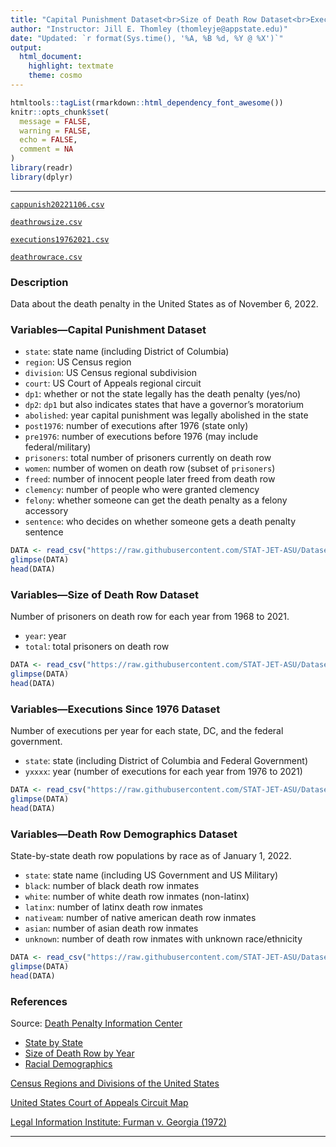 ```yaml
---
title: "Capital Punishment Dataset<br>Size of Death Row Dataset<br>Executions Since 1976 Dataset<br>Death Row Demographics Dataset"
author: "Instructor: Jill E. Thomley (thomleyje@appstate.edu)"
date: "Updated: `r format(Sys.time(), '%A, %B %d, %Y @ %X')`"
output: 
  html_document: 
    highlight: textmate
    theme: cosmo
---
```


```r
htmltools::tagList(rmarkdown::html_dependency_font_awesome())
knitr::opts_chunk$set(
  message = FALSE,
  warning = FALSE,
  echo = FALSE,
  comment = NA
)
library(readr)
library(dplyr)
```
<hr>

<i class="fas fa-database"></i> [`cappunish20221106.csv`](https://raw.githubusercontent.com/STAT-JET-ASU/Datasets/master/Instructor/cappunish20221106.csv)

<i class="fas fa-database"></i> [`deathrowsize.csv`](https://raw.githubusercontent.com/STAT-JET-ASU/Datasets/master/Instructor/deathrowsize.csv)

<i class="fas fa-database"></i> [`executions19762021.csv`](https://raw.githubusercontent.com/STAT-JET-ASU/Datasets/master/Instructor/executions1976to2021.csv)

<i class="fas fa-database"></i> [`deathrowrace.csv`](https://raw.githubusercontent.com/STAT-JET-ASU/Datasets/master/Instructor/deathrowsizerace.csv)

### Description

Data about the death penalty in the United States as of November 6, 2022.

### Variables---Capital Punishment Dataset

* `state`: state name (including District of Columbia)
* `region`: US Census region
* `division`: US Census regional subdivision
* `court`: US Court of Appeals regional circuit 
* `dp1`: whether or not the state legally has the death penalty (yes/no)
* `dp2`: `dp1` but also indicates states that have a governor's moratorium
* `abolished`: year capital punishment was legally abolished in the state
* `post1976`: number of executions after 1976 (state only)
* `pre1976`: number of executions before 1976 (may include federal/military)
* `prisoners`: total number of prisoners currently on death row
* `women`: number of women on death row (subset of `prisoners`)
* `freed`: number of innocent people later freed from death row
* `clemency`: number of people who were granted clemency
* `felony`: whether someone can get the death penalty as a felony accessory
* `sentence`: who decides on whether someone gets a death penalty sentence

```r
DATA <- read_csv("https://raw.githubusercontent.com/STAT-JET-ASU/Datasets/master/Instructor/cappunish20221106.csv")
glimpse(DATA)
head(DATA)
```

### Variables---Size of Death Row Dataset

Number of prisoners on death row for each year from 1968 to 2021.

* `year`: year
* `total`: total prisoners on death row

```r
DATA <- read_csv("https://raw.githubusercontent.com/STAT-JET-ASU/Datasets/master/Instructor/deathrowsize.csv")
glimpse(DATA)
head(DATA)
```

### Variables---Executions Since 1976 Dataset

Number of executions per year for each state, DC, and the federal government.

* `state`: state (including District of Columbia and Federal Government)
* `yxxxx`: year (number of executions for each year from 1976 to 2021)

```r
DATA <- read_csv("https://raw.githubusercontent.com/STAT-JET-ASU/Datasets/master/Instructor/executions1976to2021.csv")
glimpse(DATA)
head(DATA)
```

### Variables---Death Row Demographics Dataset

State-by-state death row populations by race as of January 1, 2022.

* `state`: state name (including US Government and US Military)
* `black`: number of black death row inmates
* `white`: number of white death row inmates (non-latinx)
* `latinx`: number of latinx death row inmates
* `nativeam`: number of native american death row inmates
* `asian`: number of asian death row inmates
* `unknown`: number of death row inmates with unknown race/ethnicity

```r
DATA <- read_csv("https://raw.githubusercontent.com/STAT-JET-ASU/Datasets/master/Instructor/deathrowrace.csv")
glimpse(DATA)
head(DATA)
```

### References

Source: [Death Penalty Information Center](https://deathpenaltyinfo.org)

* [State by State](https://deathpenaltyinfo.org/state-and-federal-info/state-by-state)
* [Size of Death Row by Year](https://deathpenaltyinfo.org/death-row/overview/size-of-death-row-by-year)
* [Racial Demographics](https://deathpenaltyinfo.org/death-row/overview/demographics)

[Census Regions and Divisions of the United States](https://www2.census.gov/geo/pdfs/maps-data/maps/reference/us_regdiv.pdf)

[United States Court of Appeals Circuit Map](https://www.uscourts.gov/sites/default/files/u.s._federal_courts_circuit_map_1.pdf)

[Legal Information Institute: Furman v. Georgia (1972)](https://www.law.cornell.edu/wex/furman_v_georgia_(1972))

<hr>
